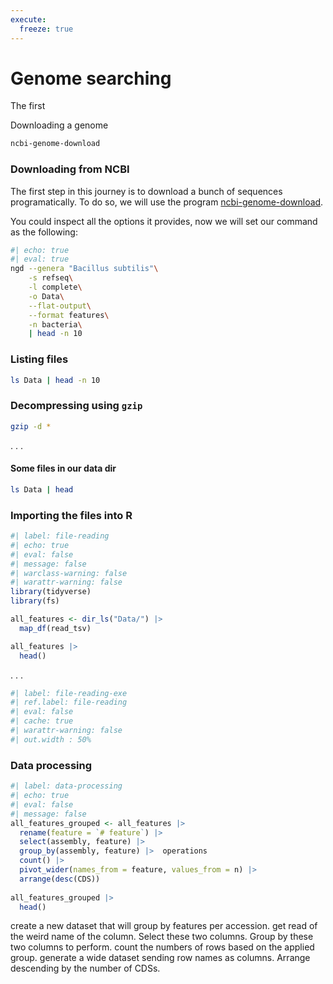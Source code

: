 ```yaml
---
execute:
  freeze: true
---
```


# Genome searching {.unnumbered}

The first 

Downloading a genome

```bash
ncbi-genome-download
```

### Downloading from NCBI {.unnumbered}

The first step in this journey is to download a bunch of sequences programatically. To do so, we will use the program [ncbi-genome-download](https://github.com/kblin/ncbi-genome-download).

You could inspect all the options it provides, now we will set our command as the following:

```zsh
#| echo: true
#| eval: true
ngd --genera "Bacillus subtilis"\
    -s refseq\
    -l complete\
    -o Data\
    --flat-output\
    --format features\
    -n bacteria\
    | head -n 10
```

### Listing files {.unnumbered}

```zsh
ls Data | head -n 10
```

### Decompressing using `gzip` {.unnumbered}

```zsh
gzip -d *
```

. . .

#### Some files in our data dir

``` zsh
ls Data | head
```

### Importing the files into R

```r
#| label: file-reading
#| echo: true
#| eval: false
#| message: false
#| warclass-warning: false
#| warattr-warning: false
library(tidyverse)
library(fs)

all_features <- dir_ls("Data/") |> 
  map_df(read_tsv)

all_features |> 
  head()
```

. . .

```r
#| label: file-reading-exe
#| ref.label: file-reading
#| eval: false
#| cache: true
#| warattr-warning: false
#| out.width : 50%
```

### Data processing

```r
#| label: data-processing
#| echo: true
#| eval: false
#| message: false
all_features_grouped <- all_features |> 
  rename(feature = `# feature`) |> 
  select(assembly, feature) |> 
  group_by(assembly, feature) |>  operations
  count() |> 
  pivot_wider(names_from = feature, values_from = n) |> 
  arrange(desc(CDS))
    
all_features_grouped |> 
  head()
```

create a new dataset that will group by features per accession.
get read of the weird name of the column.
Select these two columns.
Group by these two columns to perform.
count the numbers of rows based on the applied group.
generate a wide dataset sending row names as columns.
Arrange descending by the number of CDSs.